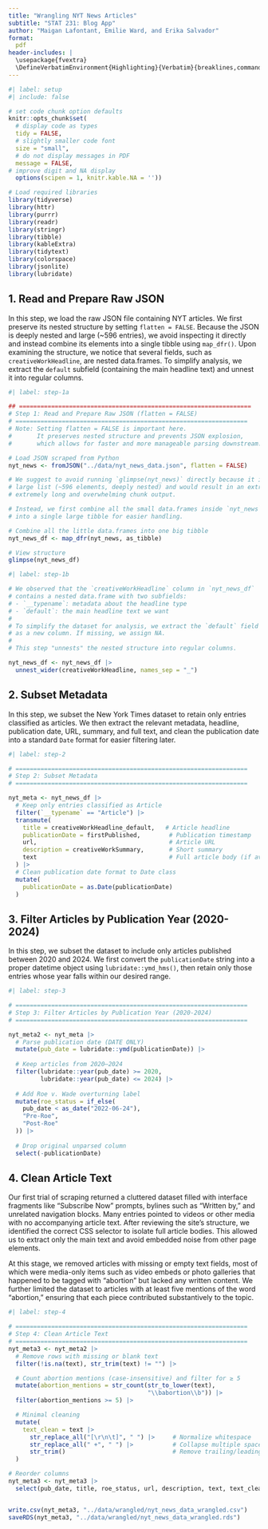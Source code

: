 ```yaml
---
title: "Wrangling NYT News Articles"
subtitle: "STAT 231: Blog App"
author: "Maigan Lafontant, Emilie Ward, and Erika Salvador"
format: 
  pdf
header-includes: |
  \usepackage{fvextra}
  \DefineVerbatimEnvironment{Highlighting}{Verbatim}{breaklines,commandchars=\\\{\}}
---
```


```r
#| label: setup
#| include: false

# set code chunk option defaults
knitr::opts_chunk$set(
  # display code as types
  tidy = FALSE, 
  # slightly smaller code font
  size = "small",
  # do not display messages in PDF
  message = FALSE,
# improve digit and NA display 
  options(scipen = 1, knitr.kable.NA = ''))

# Load required libraries
library(tidyverse)
library(httr)
library(purrr)
library(readr)
library(stringr)
library(tibble)
library(kableExtra)
library(tidytext)
library(colorspace)
library(jsonlite)
library(lubridate)
```

## 1. Read and Prepare Raw JSON

In this step, we load the raw JSON file containing NYT articles. We first preserve its nested structure by setting `flatten = FALSE`. Because the JSON is deeply nested and large (\~596 entries), we avoid inspecting it directly and instead combine its elements into a single tibble using `map_dfr()`. Upon examining the structure, we notice that several fields, such as `creativeWorkHeadline`, are nested data.frames. To simplify analysis, we extract the `default` subfield (containing the main headline text) and unnest it into regular columns.

```r
#| label: step-1a

## =================================================================
# Step 1: Read and Prepare Raw JSON (flatten = FALSE)
# =================================================================
# Note: Setting flatten = FALSE is important here.
#       It preserves nested structure and prevents JSON explosion,
#       which allows for faster and more manageable parsing downstream.

# Load JSON scraped from Python
nyt_news <- fromJSON("../data/nyt_news_data.json", flatten = FALSE)

# We suggest to avoid running `glimpse(nyt_news)` directly because it is a very
# large list (~596 elements, deeply nested) and would result in an extremely
# extremely long and overwhelming chunk output.

# Instead, we first combine all the small data.frames inside `nyt_news`
# into a single large tibble for easier handling.

# Combine all the little data.frames into one big tibble
nyt_news_df <- map_dfr(nyt_news, as_tibble)

# View structure
glimpse(nyt_news_df)
```

```r
#| label: step-1b

# We observed that the `creativeWorkHeadline` column in `nyt_news_df`
# contains a nested data.frame with two subfields:
# - `__typename`: metadata about the headline type
# - `default`: the main headline text we want
#
# To simplify the dataset for analysis, we extract the `default` field
# as a new column. If missing, we assign NA.
# 
# This step "unnests" the nested structure into regular columns.

nyt_news_df <- nyt_news_df |>
  unnest_wider(creativeWorkHeadline, names_sep = "_")
```

## 2. Subset Metadata

In this step, we subset the New York Times dataset to retain only entries classified as articles. We then extract the relevant metadata, headline, publication date, URL, summary, and full text, and clean the publication date into a standard `Date` format for easier filtering later.

```r
#| label: step-2

# =================================================================
# Step 2: Subset Metadata
# =================================================================

nyt_meta <- nyt_news_df |>
  # Keep only entries classified as Article
  filter(`__typename` == "Article") |>
  transmute(
    title = creativeWorkHeadline_default,   # Article headline
    publicationDate = firstPublished,        # Publication timestamp
    url,                                     # Article URL
    description = creativeWorkSummary,       # Short summary
    text                                     # Full article body (if available)
  ) |>
  # Clean publication date format to Date class
  mutate(
    publicationDate = as.Date(publicationDate)
  )

```

## 3. Filter Articles by Publication Year (2020-2024)

In this step, we subset the dataset to include only articles published between 2020 and 2024. We first convert the `publicationDate` string into a proper datetime object using `lubridate::ymd_hms()`, then retain only those entries whose year falls within our desired range.

```r
#| label: step-3

# =================================================================
# Step 3: Filter Articles by Publication Year (2020-2024)
# =================================================================

nyt_meta2 <- nyt_meta |>
  # Parse publication date (DATE ONLY)
  mutate(pub_date = lubridate::ymd(publicationDate)) |>
  
  # Keep articles from 2020–2024
  filter(lubridate::year(pub_date) >= 2020,
         lubridate::year(pub_date) <= 2024) |>
  
  # Add Roe v. Wade overturning label
  mutate(roe_status = if_else(
    pub_date < as_date("2022-06-24"), 
    "Pre-Roe", 
    "Post-Roe"
  )) |>
  
  # Drop original unparsed column
  select(-publicationDate)
```

## 4. Clean Article Text

Our first trial of scraping returned a cluttered dataset filled with interface fragments like “Subscribe Now” prompts, bylines such as “Written by,” and unrelated navigation blocks. Many entries pointed to videos or other media with no accompanying article text. After reviewing the site’s structure, we identified the correct CSS selector to isolate full article bodies. This allowed us to extract only the main text and avoid embedded noise from other page elements.

At this stage, we removed articles with missing or empty text fields, most of which were media-only items such as video embeds or photo galleries that happened to be tagged with “abortion” but lacked any written content. We further limited the dataset to articles with at least five mentions of the word “abortion,” ensuring that each piece contributed substantively to the topic.

```r
#| label: step-4

# =================================================================
# Step 4: Clean Article Text
# =================================================================
nyt_meta3 <- nyt_meta2 |>
  # Remove rows with missing or blank text
  filter(!is.na(text), str_trim(text) != "") |>

  # Count abortion mentions (case-insensitive) and filter for ≥ 5
  mutate(abortion_mentions = str_count(str_to_lower(text), 
                                       "\\babortion\\b")) |>
  filter(abortion_mentions >= 5) |>

  # Minimal cleaning
  mutate(
    text_clean = text |> 
      str_replace_all("[\r\n\t]", " ") |>     # Normalize whitespace
      str_replace_all(" +", " ") |>           # Collapse multiple spaces
      str_trim()                              # Remove trailing/leading spaces
  )

# Reorder columns
nyt_meta3 <- nyt_meta3 |>
  select(pub_date, title, roe_status, url, description, text, text_clean, abortion_mentions)


write.csv(nyt_meta3, "../data/wrangled/nyt_news_data_wrangled.csv")
saveRDS(nyt_meta3, "../data/wrangled/nyt_news_data_wrangled.rds")
```
